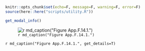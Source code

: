 ```r
knitr::opts_chunk$set(echo=F, message=F, warning=F, error=F)
source(here::here("scripts/utility.R"))
```

```r
get_modal_info()
```

![`r md_caption("Figure App.F.14.1.")`](../img/cinms_cr/App.F.14.1.NIS_PISCO.png)

`r md_caption("Figure App.F.14.1.", get_details=T)`